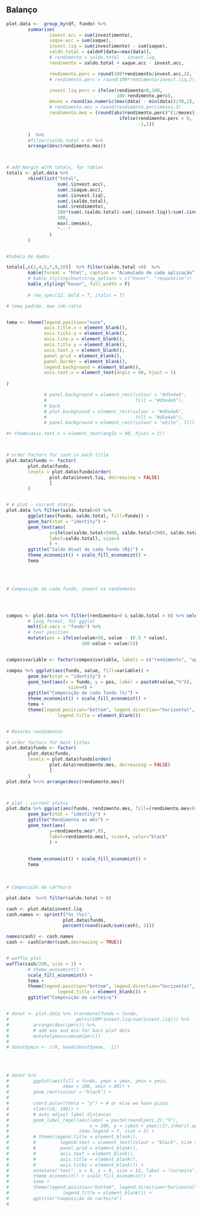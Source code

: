 ## Balanço

```r



plot.data <-  group_by(df, fundo) %>%
        summarise(
                invest.acc = sum(investimento),
                saque.acc = sum(saque),
                invest.liq = sum(investimento) - sum(saque),
                saldo.total = saldoF[data==max(data)],
                # rendimento = saldo.total - invest.liq,
                rendimento = saldo.total + saque.acc - invest.acc,

                rendimento.perc = round(100*rendimento/invest.acc,2),
                # rendimento.perc = round(100*rendimento/invest.liq,2),

                invest.liq.perc = ifelse(rendimento<0,100, 
                                         100-rendimento.perc),
                meses = round(as.numeric(max(data) - min(data))/30,2),
                # rendimento.mes = round(rendimento.perc/meses,3)
                rendimento.mes = (round(abs(rendimento.perc)^(1/meses),3)*
                                          ifelse(rendimento.perc < 0,
                                                 -1,1))

        )  %>% 
        #filter(saldo.total > 0) %>% 
        arrange(desc(rendimento.mes))



# add margin with totals, for tables
totals <- plot.data %>%    
        rbind(list("total",
                   sum(.$invest.acc),
                   sum(.$saque.acc),
                   sum(.$invest.liq),
                   sum(.$saldo.total),
                   sum(.$rendimento),
                   100*(sum(.$saldo.total)-sum(.$invest.liq))/sum(.$invest.liq),
                   100,
                   max(.$meses),
                   "---"
                )
        ) 


#tabela de dados

totals[,c(1,4,5,7,9,10)]  %>% filter(saldo.total >0)  %>% 
        kable(format = "html", caption = "Acumulado de cada aplicação") %>%
        # kable_styling(bootstrap_options = c("hover", "responsive"))
        kable_styling("hover", full_width = F)
         
        # row_spec(12, bold = T, italic = T)
```




```r


# tema padrão, max ink-ratio


tema <- theme(legend.position="none",
              axis.title.x = element_blank(),
              axis.ticks.y = element_blank(),
              axis.line.y = element_blank(),
              axis.title.y = element_blank(),
              axis.text.y = element_blank(),
              panel.grid = element_blank(),
              panel.border = element_blank(),
              legend.background = element_blank(),
              axis.text.x = element_text(angle = 90, hjust = 1)
                
) 

              # panel.background = element_rect(colour = "#d5e4eb", 
              #                                 fill = "#d5e4eb"),
              # back
              # plot.background = element_rect(colour = "#d5e4eb", 
              #                                 fill = "#d5e4eb"),
              # panel.background = element_rect(colour = "white", fill = "white"),

#+ theme(axis.text.x = element_text(angle = 90, hjust = 1))



# order factors for cash in each title
plot.data$fundo <- factor(
        plot.data$fundo,
        levels = plot.data$fundo[order(
                plot.data$invest.liq, decreasing = FALSE)
                ]
        )


# # plot - current status
plot.data %>% filter(saldo.total>0) %>% 
        ggplot(aes(fundo, saldo.total, fill=fundo)) +
        geom_bar(stat = "identity") + 
        geom_text(aes(
                y=ifelse(saldo.total<5000, saldo.total+2000, saldo.total-3000),
                label=saldo.total), size=4
                ) +        
        ggtitle("Saldo Atual de cada fundo (R$)") +
        theme_economist() + scale_fill_economist() +
        tema
     


```


<br>


```r
# Composição de cada fundo, invest vs rendimento




compos <- plot.data %>% filter(rendimento>0 & saldo.total > 0) %>% select(c(1,7,8)) %>%
        # long format, for ggplot
        melt(id.vars = "fundo") %>%
        # text position
        mutate(pos = ifelse(value>50, value - (0.5 * value), 
                            100-value + value/2))


compos$variable <- factor(compos$variable, labels = c("rendimento", "aplicado"))

compos %>% ggplot(aes(fundo, value, fill=variable)) +
        geom_bar(stat = "identity") +
        geom_text(aes(x = fundo, y = pos, label = paste0(value,"%")),
                       size=4) +
        ggtitle("Composição de cada fundo (%)") +
        theme_economist() + scale_fill_economist() +
        tema +
        theme(legend.position="bottom", legend.direction="horizontal",
                   legend.title = element_blank())



```

```r
# Maiores rendimentos

# order factors for best titles
plot.data$fundo <- factor(
        plot.data$fundo,
        levels = plot.data$fundo[order(
                plot.data$rendimento.mes, decreasing = FALSE)
                ]
        )
plot.data %<>% arrange(desc(rendimento.mes))



# plot - current status
plot.data %>% ggplot(aes(fundo, rendimento.mes, fill=(rendimento.mes<0))) +
        geom_bar(stat = "identity") + 
        ggtitle("Rendimento ao mês") +
        geom_text(aes(
                y=rendimento.mes*.85,
                label=rendimento.mes), size=4, color="black"
                ) +
        
   
        theme_economist() + scale_fill_economist() +
        tema 


```
<br>


```r

# Composição da carteira

plot.data  %<>% filter(saldo.total > 0)

cash <- plot.data$invest.liq
cash.names <- sprintf("%s (%s)",
                     plot.data$fundo,
                     percent(round(cash/sum(cash), 2)))

names(cash) <- cash.names
cash <- cash[order(cash,decreasing = TRUE)]


# waffle plot
waffle(cash/200, size = 1) + 
        # theme_economist() + 
        scale_fill_economist() +
        tema +
        theme(legend.position="bottom", legend.direction="horizontal",
                   legend.title = element_blank()) +
        ggtitle("Composição da carteira")



```


```r


# donut <- plot.data %>% transmute(fundo = fundo,
#                         perc=(100*invest.liq/sum(invest.liq))) %>% 
#         arrange(desc(perc)) %>% 
#         # add max and min for bars plot data 
#         mutate(ymax=cumsum(perc))
# 
# donut$ymin <- c(0, head(donut$ymax, -1))
                
                        
                        
                        
# donut %>%
#         ggplot(aes(fill = fundo, ymax = ymax, ymin = ymin, 
#                    xmax = 100, xmin = 80)) +
#         geom_rect(colour = "black") +
#         
#         coord_polar(theta = "y") + # or else we have pizza
#         xlim(c(0, 100)) +
#         # auto adjust label distances
#         geom_label_repel(aes(label = paste(round(perc,2),"%"), 
#                              x = 100, y = (ymin + ymax)/2),inherit.aes = F,
#                          show.legend = F, size = 5) +
#         # theme(legend.title = element_blank(),
#         #         legend.text = element_text(colour = "black", size = 15),
#         #         panel.grid = element_blank(),
#         #         axis.text = element_blank(),
#         #         axis.title = element_blank(),
#         #         axis.ticks = element_blank()) +
#         annotate("text", x = 0, y = 0, size = 15, label = "Carteira") +
#         theme_economist() + scale_fill_economist() +
#         tema +
#         theme(legend.position="bottom", legend.direction="horizontal",
#                    legend.title = element_blank()) +
#         ggtitle("Composição da carteira")
#         






```



